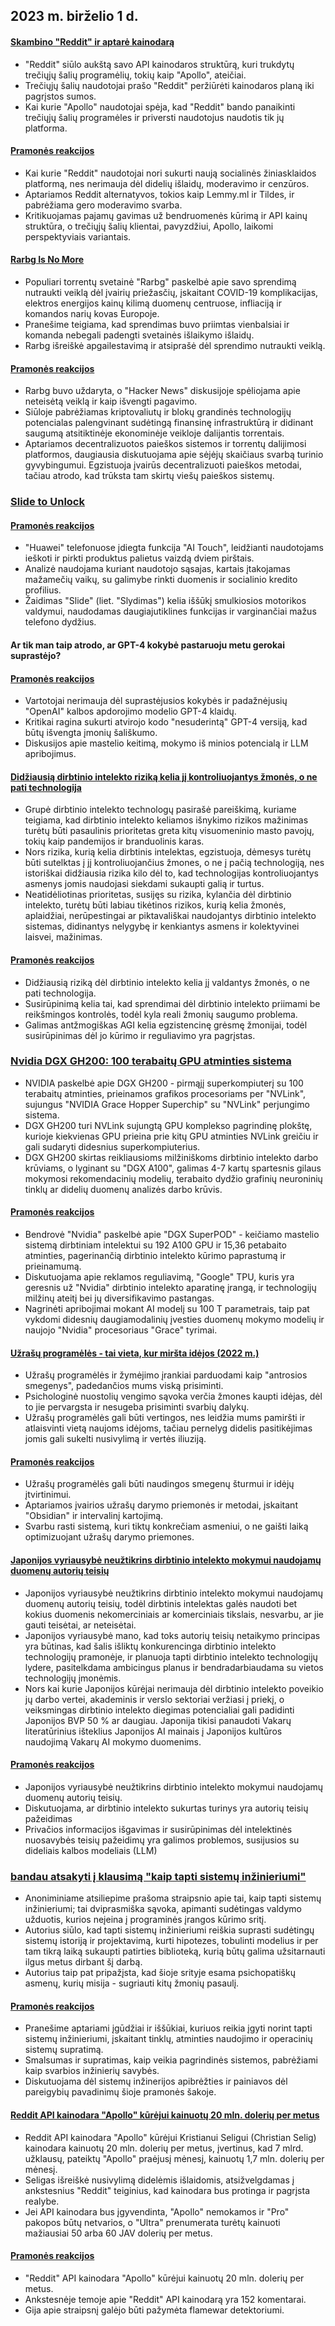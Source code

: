 

<CallToAction />

<Steps>

## 2023 m. birželio 1 d.

#### [Skambino "Reddit" ir aptarė kainodarą](https://old.reddit.com/r/apolloapp/comments/13ws4w3/had_a_call_with_reddit_to_discuss_pricing_bad/)

- "Reddit" siūlo aukštą savo API kainodaros struktūrą, kuri trukdytų trečiųjų šalių programėlių, tokių kaip "Apollo", ateičiai.
- Trečiųjų šalių naudotojai prašo "Reddit" peržiūrėti kainodaros planą iki pagrįstos sumos.
- Kai kurie "Apollo" naudotojai spėja, kad "Reddit" bando panaikinti trečiųjų šalių programėles ir priversti naudotojus naudotis tik jų platforma.

#### [Pramonės reakcijos](http://news.ycombinator.com/item?id=36141083)

- Kai kurie "Reddit" naudotojai nori sukurti naują socialinės žiniasklaidos platformą, nes nerimauja dėl didelių išlaidų, moderavimo ir cenzūros.
- Aptariamos Reddit alternatyvos, tokios kaip Lemmy.ml ir Tildes, ir pabrėžiama gero moderavimo svarba.
- Kritikuojamas pajamų gavimas už bendruomenės kūrimą ir API kainų struktūra, o trečiųjų šalių klientai, pavyzdžiui, Apollo, laikomi perspektyviais variantais.

#### [Rarbg Is No More](https://web.archive.org/web/20230531105653/https://rarbg.to/index80.php)

- Populiari torrentų svetainė "Rarbg" paskelbė apie savo sprendimą nutraukti veiklą dėl įvairių priežasčių, įskaitant COVID-19 komplikacijas, elektros energijos kainų kilimą duomenų centruose, infliaciją ir komandos narių kovas Europoje.
- Pranešime teigiama, kad sprendimas buvo priimtas vienbalsiai ir komanda nebegali padengti svetainės išlaikymo išlaidų.
- Rarbg išreiškė apgailestavimą ir atsiprašė dėl sprendimo nutraukti veiklą.

#### [Pramonės reakcijos](http://news.ycombinator.com/item?id=36136819)

- Rarbg buvo uždaryta, o "Hacker News" diskusijoje spėliojama apie neteisėtą veiklą ir kaip išvengti pagavimo.
- Siūloje pabrėžiamas kriptovaliutų ir blokų grandinės technologijų potencialas palengvinant sudėtingą finansinę infrastruktūrą ir didinant saugumą atsitiktinėje ekonominėje veikloje dalijantis torrentais.
- Aptariamos decentralizuotos paieškos sistemos ir torrentų dalijimosi platformos, daugiausia diskutuojama apie sėjėjų skaičiaus svarbą turinio gyvybingumui. Egzistuoja įvairūs decentralizuoti paieškos metodai, tačiau atrodo, kad trūksta tam skirtų viešų paieškos sistemų.

### [Slide to Unlock](https://cs.uwaterloo.ca/~csk/slide/)

#### [Pramonės reakcijos](http://news.ycombinator.com/item?id=36138304)

- "Huawei" telefonuose įdiegta funkcija "AI Touch", leidžianti naudotojams ieškoti ir pirkti produktus palietus vaizdą dviem pirštais.
- Analizė naudojama kuriant naudotojo sąsajas, kartais įtakojamas mažamečių vaikų, su galimybe rinkti duomenis ir socialinio kredito profilius.
- Žaidimas "Slide" (liet. "Slydimas") kelia iššūkį smulkiosios motorikos valdymui, naudodamas daugiajutiklines funkcijas ir varginančiai mažus telefono dydžius.

#### Ar tik man taip atrodo, ar GPT-4 kokybė pastaruoju metu gerokai suprastėjo?

#### [Pramonės reakcijos](http://news.ycombinator.com/item?id=36134249)

- Vartotojai nerimauja dėl suprastėjusios kokybės ir padažnėjusių "OpenAI" kalbos apdorojimo modelio GPT-4 klaidų.
- Kritikai ragina sukurti atvirojo kodo "nesuderintą" GPT-4 versiją, kad būtų išvengta įmonių šališkumo.
- Diskusijos apie mastelio keitimą, mokymo iš minios potencialą ir LLM apribojimus.

#### [Didžiausią dirbtinio intelekto riziką kelia jį kontroliuojantys žmonės, o ne pati technologija](https://aisnakeoil.substack.com/p/is-avoiding-extinction-from-ai-really)

- Grupė dirbtinio intelekto technologų pasirašė pareiškimą, kuriame teigiama, kad dirbtinio intelekto keliamos išnykimo rizikos mažinimas turėtų būti pasaulinis prioritetas greta kitų visuomeninio masto pavojų, tokių kaip pandemijos ir branduolinis karas.
- Nors rizika, kurią kelia dirbtinis intelektas, egzistuoja, dėmesys turėtų būti sutelktas į jį kontroliuojančius žmones, o ne į pačią technologiją, nes istoriškai didžiausia rizika kilo dėl to, kad technologijas kontroliuojantys asmenys jomis naudojasi siekdami sukaupti galią ir turtus.
- Neatidėliotinas prioritetas, susijęs su rizika, kylančia dėl dirbtinio intelekto, turėtų būti labiau tikėtinos rizikos, kurią kelia žmonės, aplaidžiai, nerūpestingai ar piktavališkai naudojantys dirbtinio intelekto sistemas, didinantys nelygybę ir kenkiantys asmens ir kolektyvinei laisvei, mažinimas.

#### [Pramonės reakcijos](http://news.ycombinator.com/item?id=36139852)

- Didžiausią riziką dėl dirbtinio intelekto kelia jį valdantys žmonės, o ne pati technologija.
- Susirūpinimą kelia tai, kad sprendimai dėl dirbtinio intelekto priimami be reikšmingos kontrolės, todėl kyla reali žmonių saugumo problema.
- Galimas antžmogiškas AGI kelia egzistencinę grėsmę žmonijai, todėl susirūpinimas dėl jo kūrimo ir reguliavimo yra pagrįstas.

### [Nvidia DGX GH200: 100 terabaitų GPU atminties sistema](https://developer.nvidia.com/blog/announcing-nvidia-dgx-gh200-first-100-terabyte-gpu-memory-system/)

- NVIDIA paskelbė apie DGX GH200 - pirmąjį superkompiuterį su 100 terabaitų atminties, prieinamos grafikos procesoriams per "NVLink", sujungus "NVIDIA Grace Hopper Superchip" su "NVLink" perjungimo sistema.
- DGX GH200 turi NVLink sujungtą GPU komplekso pagrindinę plokštę, kurioje kiekvienas GPU prieina prie kitų GPU atminties NVLink greičiu ir gali sudaryti didesnius superkompiuterius.
- DGX GH200 skirtas reikliausioms milžiniškoms dirbtinio intelekto darbo krūviams, o lyginant su "DGX A100", galimas 4-7 kartų spartesnis gilaus mokymosi rekomendacinių modelių, terabaito dydžio grafinių neuroninių tinklų ar didelių duomenų analizės darbo krūvis.

#### [Pramonės reakcijos](http://news.ycombinator.com/item?id=36133226)

- Bendrovė "Nvidia" paskelbė apie "DGX SuperPOD" - keičiamo mastelio sistemą dirbtiniam intelektui su 192 A100 GPU ir 15,36 petabaito atminties, pagerinančią dirbtinio intelekto kūrimo paprastumą ir prieinamumą.
- Diskutuojama apie reklamos reguliavimą, "Google" TPU, kuris yra geresnis už "Nvidia" dirbtinio intelekto aparatinę įrangą, ir technologijų milžinų ateitį bei jų diversifikavimo pastangas.
- Nagrinėti apribojimai mokant AI modelį su 100 T parametrais, taip pat vykdomi didesnių daugiamodalinių įvesties duomenų mokymo modelių ir naujojo "Nvidia" procesoriaus "Grace" tyrimai.

#### [Užrašų programėlės - tai vieta, kur miršta idėjos (2022 m.)](https://www.reproof.app/blog/notes-apps-help-us-forget)

- Užrašų programėlės ir žymėjimo įrankiai parduodami kaip "antrosios smegenys", padedančios mums viską prisiminti.
- Psichologinė nuostolių vengimo sąvoka verčia žmones kaupti idėjas, dėl to jie pervargsta ir nesugeba prisiminti svarbių dalykų.
- Užrašų programėlės gali būti vertingos, nes leidžia mums pamiršti ir atlaisvinti vietą naujoms idėjoms, tačiau pernelyg didelis pasitikėjimas jomis gali sukelti nusivylimą ir vertės iliuziją.

#### [Pramonės reakcijos](http://news.ycombinator.com/item?id=36136179)

- Užrašų programėlės gali būti naudingos smegenų šturmui ir idėjų įtvirtinimui.
- Aptariamos įvairios užrašų darymo priemonės ir metodai, įskaitant "Obsidian" ir intervalinį kartojimą.
- Svarbu rasti sistemą, kuri tiktų konkrečiam asmeniui, o ne gaišti laiką optimizuojant užrašų darymo priemones.

#### [Japonijos vyriausybė neužtikrins dirbtinio intelekto mokymui naudojamų duomenų autorių teisių](https://technomancers.ai/japan-goes-all-in-copyright-doesnt-apply-to-ai-training/)

- Japonijos vyriausybė neužtikrins dirbtinio intelekto mokymui naudojamų duomenų autorių teisių, todėl dirbtinis intelektas galės naudoti bet kokius duomenis nekomerciniais ar komerciniais tikslais, nesvarbu, ar jie gauti teisėtai, ar neteisėtai.
- Japonijos vyriausybė mano, kad toks autorių teisių netaikymo principas yra būtinas, kad šalis išliktų konkurencinga dirbtinio intelekto technologijų pramonėje, ir planuoja tapti dirbtinio intelekto technologijų lydere, pasitelkdama ambicingus planus ir bendradarbiaudama su vietos technologijų įmonėmis.
- Nors kai kurie Japonijos kūrėjai nerimauja dėl dirbtinio intelekto poveikio jų darbo vertei, akademinis ir verslo sektoriai veržiasi į priekį, o veiksmingas dirbtinio intelekto diegimas potencialiai gali padidinti Japonijos BVP 50 % ar daugiau. Japonija tikisi panaudoti Vakarų literatūrinius išteklius Japonijos AI mainais į Japonijos kultūros naudojimą Vakarų AI mokymo duomenims.

#### [Pramonės reakcijos](http://news.ycombinator.com/item?id=36144241)

- Japonijos vyriausybė neužtikrins dirbtinio intelekto mokymui naudojamų duomenų autorių teisių.
- Diskutuojama, ar dirbtinio intelekto sukurtas turinys yra autorių teisių pažeidimas
- Privačios informacijos išgavimas ir susirūpinimas dėl intelektinės nuosavybės teisių pažeidimų yra galimos problemos, susijusios su dideliais kalbos modeliais (LLM)

### [bandau atsakyti į klausimą "kaip tapti sistemų inžinieriumi"](https://rachelbythebay.com/w/2023/05/30/eng/)

- Anoniminiame atsiliepime prašoma straipsnio apie tai, kaip tapti sistemų inžinieriumi; tai dviprasmiška sąvoka, apimanti sudėtingas valdymo užduotis, kurios neįeina į programinės įrangos kūrimo sritį.
- Autorius siūlo, kad tapti sistemų inžinieriumi reiškia suprasti sudėtingų sistemų istoriją ir projektavimą, kurti hipotezes, tobulinti modelius ir per tam tikrą laiką sukaupti patirties biblioteką, kurią būtų galima užsitarnauti ilgus metus dirbant šį darbą.
- Autorius taip pat pripažįsta, kad šioje srityje esama psichopatiškų asmenų, kurių misija - sugriauti kitų žmonių pasaulį.

#### [Pramonės reakcijos](http://news.ycombinator.com/item?id=36133263)

- Pranešime aptariami įgūdžiai ir iššūkiai, kuriuos reikia įgyti norint tapti sistemų inžinieriumi, įskaitant tinklų, atminties naudojimo ir operacinių sistemų supratimą.
- Smalsumas ir supratimas, kaip veikia pagrindinės sistemos, pabrėžiami kaip svarbios inžinierių savybės.
- Diskutuojama dėl sistemų inžinerijos apibrėžties ir painiavos dėl pareigybių pavadinimų šioje pramonės šakoje.

#### [Reddit API kainodara "Apollo" kūrėjui kainuotų 20 mln. dolerių per metus](https://daringfireball.net/linked/2023/05/31/reddit-apollo-api-pricing)

- Reddit API kainodara "Apollo" kūrėjui Kristianui Seligui (Christian Selig) kainodara kainuotų 20 mln. dolerių per metus, įvertinus, kad 7 mlrd. užklausų, pateiktų "Apollo" praėjusį mėnesį, kainuotų 1,7 mln. dolerių per mėnesį.
- Seligas išreiškė nusivylimą didelėmis išlaidomis, atsižvelgdamas į ankstesnius "Reddit" teiginius, kad kainodara bus protinga ir pagrįsta realybe.
- Jei API kainodara bus įgyvendinta, "Apollo" nemokamos ir "Pro" pakopos būtų netvarios, o "Ultra" prenumerata turėtų kainuoti mažiausiai 50 arba 60 JAV dolerių per metus.

#### [Pramonės reakcijos](http://news.ycombinator.com/item?id=36142285)

- "Reddit" API kainodara "Apollo" kūrėjui kainuotų 20 mln. dolerių per metus.
- Ankstesnėje temoje apie "Reddit" API kainodarą yra 152 komentarai.
- Gija apie straipsnį galėjo būti pažymėta flamewar detektoriumi.

</Steps>
